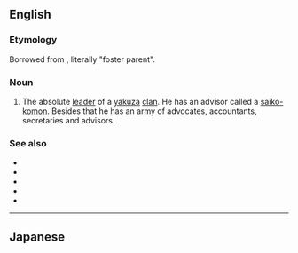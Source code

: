 ==English==

===Etymology===
Borrowed from {{bor|en|ja|親分}}, literally "foster parent".

===Noun===
{{en-noun|oyabuns|oyabun}}

# The absolute [[leader]] of a [[yakuza]] [[clan]]. He has an advisor called a [[saiko-komon]]. Besides that he has an army of advocates, accountants, secretaries and advisors.

===See also===
* {{l|en|yakuza}}
* {{l|en|waka gashira}}
* {{l|en|shatei}}
* {{l|en|shatei gashira}}
* {{l|en|kyodai}}

----

==Japanese==
{{ja-see|おやぶん}}